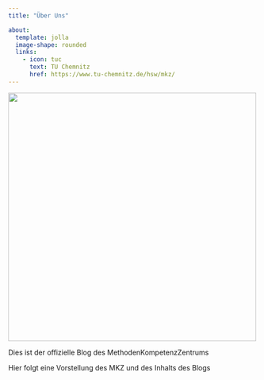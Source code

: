 ```yaml
---
title: "Über Uns"

about:
  template: jolla
  image-shape: rounded
  links:
    - icon: tuc
      text: TU Chemnitz
      href: https://www.tu-chemnitz.de/hsw/mkz/
---
```


![](images/logo_mkz.jpg){width="500"}

Dies ist der offizielle Blog des MethodenKompetenzZentrums

Hier folgt eine Vorstellung des MKZ und des Inhalts des Blogs
